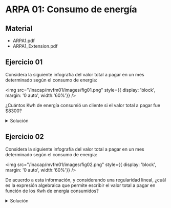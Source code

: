 
# ARPA 01: Consumo de energía

## Material

- <ExternalLink href='/inacap/mvfm01/docs/ARPA11.pdf'>ARPA1.pdf</ExternalLink>
- <ExternalLink href='/inacap/mvfm01/docs/ARPA11_Extension.pdf'>ARPA1_Extension.pdf</ExternalLink>

## Ejercicio 01
Considera la siguiente infografía del valor total a pagar en un mes determinado según el consumo de energía:

<img
	src="/inacap/mvfm01/images/fig01.png"
	style={{ display: 'block', margin: '0 auto', width:'60%'}}
/>
<br/>

¿Cuántos Kwh de energía consumió un cliente si el valor total a pagar fue $8300?

<details>
    <summary>Solución</summary>

1. Se convierte el infograma a tabla, y se determinan los puntos a graficar.

|Cantidad Kwh|Costo mensual|Coordenadas|
|---|---|---|
|1|1100|A = (1, 1100)|
|2|1300|B = (2, 1300)|
|3|1500|C = (3, 1500)|

2. Se genera la función $f(x)$ mediante el comando `AjustePolinómico(l1,n)`
3. Se encuentra el valor de $x$ para $f(x) = 8300$ mediante el comando `Resuelve(f(x) = a)`

<img
	src="/inacap/mvfm01/images/fig03.png"
	style={{ display: 'block', margin: '0 auto', width:'100%'}}
/>
<br/>

$\therefore$ Si el valor total a pagar fue de \$$8300$ , el cliente consumió $37$ Kwh.
</details>

## Ejercicio 02
Considera la siguiente infografía del valor total a pagar en un mes determinado según el consumo de energía:

<img
	src="/inacap/mvfm01/images/fig02.png"
	style={{ display: 'block', margin: '0 auto', width:'60%'}}
/>
<br/>

De acuerdo a esta información, y considerando una regularidad lineal, ¿cuál es la expresión algebraica que permite escribir el valor total a pagar en función de los Kwh de energía consumidos?

<details>
    <summary>Solución</summary>

1. Se convierte el infograma a tabla, y se determinan los puntos a graficar.

|Cantidad Kwh|Costo mensual|Coordenadas|
|---|---|---|
|2|1400|A = (2, 1400)|
|5|1800|B = (5, 1800)|


2. Se genera la función $f(x)$ mediante el comando `AjustePolinómico(l1,n)`

<img
	src="/inacap/mvfm01/images/fig04.png"
	style={{ display: 'block', margin: '0 auto', width:'100%'}}
/>
<br/>

$\therefore$ La expresión algebraica que permite escribir el valor total a pagar en función de los Kwh consumidos es:

$$
\begin{aligned}
    f(x) \approx 133,33 \cdot x + 1133,33
\end{aligned}
$$

Donde:

- $f(x)$ es el valor total mensual a pagar.
- $x$ es la cantidad de Kwh consumida al mes.
</details>
